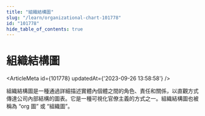 ```yaml
---
title: "組織結構圖"
slug: "/learn/organizational-chart-101778"
id: "101778"
hide_table_of_contents: true
---
```



# 組織結構圖

<ArticleMeta id={101778} updatedAt={'2023-09-26 13:58:58'} />
<div className='border-solid border-b border-t-0 my-4 border-[var(--ifm-color-gray-300)]' />

組織結構圖是一種通過詳細描述實體內個體之間的角色、責任和關係，以直觀方式傳達公司內部結構的圖表。它是一種可視化官僚主義的方式之一。組織結構圖也被稱為 “org 圖” 或 “組織圖”。
